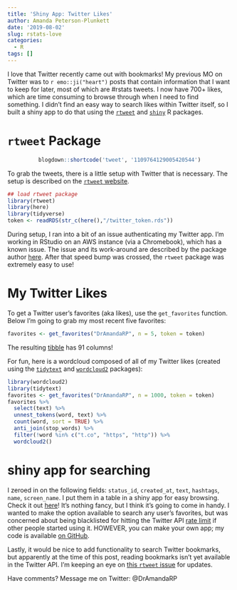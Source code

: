 ```yaml
---
title: 'Shiny App: Twitter Likes'
author: Amanda Peterson-Plunkett
date: '2019-08-02'
slug: rstats-love
categories:
  - R
tags: []
---
```





I love that Twitter recently came out with bookmarks! My previous MO on Twitter was to `r emo::ji("heart")` posts that contain information that I want to keep for later, most of which are #rstats tweets. I now have 700+ likes, which are time consuming to browse through when I need to find something. I didn't find an easy way to search likes within Twitter itself, so I built a shiny app to do that using the [`rtweet`](https://rtweet.info/index.html) and [`shiny`](https://shiny.rstudio.com/) R packages. 


# `rtweet` Package

<center>
```r
blogdown::shortcode('tweet', '1109764129005420544')
```
</center>


To grab the tweets, there is a little setup with Twitter that is necessary. The setup is described on the [`rtweet` website](https://rtweet.info/index.html).

```r
## load rtweet package
library(rtweet)
library(here)
library(tidyverse)
token <- readRDS(str_c(here(),"/twitter_token.rds"))
```

During setup, I ran into a bit of an issue authenticating my Twitter app. I'm working in RStudio on an AWS instance (via a Chromebook), which has a known issue. The issue and its work-around are described by the package author [here](https://github.com/mkearney/rtweet/issues/156). After that speed bump was crossed, the `rtweet` package was extremely easy to use!

# My Twitter Likes

To get a Twitter user's favorites (aka likes), use the `get_favorites` function. Below I'm going to grab  my most recent five favorites:

```r
favorites <- get_favorites("DrAmandaRP", n = 5, token = token)
```

The resulting [tibble](https://tibble.tidyverse.org/) has 91 columns! 


For fun, here is a wordcloud composed of all of my Twitter likes (created using the [`tidytext`](https://cran.r-project.org/web/packages/tidytext/index.html) and [`wordcloud2`](https://cran.r-project.org/web/packages/wordcloud2/index.html) packages):

```r
library(wordcloud2)
library(tidytext)
favorites <- get_favorites("DrAmandaRP", n = 1000, token = token)
favorites %>% 
  select(text) %>%
  unnest_tokens(word, text) %>%
  count(word, sort = TRUE) %>%
  anti_join(stop_words) %>%
  filter(!word %in% c("t.co", "https", "http")) %>%
  wordcloud2()

```


# shiny app for searching 

I zeroed in on the following fields: `status_id`, `created_at`, `text`, `hashtags`, `name`, `screen_name`. I put them in a table in a shiny app for easy browsing. Check it out [here](https://amandarp.shinyapps.io/TwitterLikes/)! It's nothing fancy, but I think it's going to come in handy. I wanted to make the option available to search any user's favorites, but was concerned about being blacklisted for hitting the Twitter API [rate limit](https://developer.twitter.com/en/docs/basics/rate-limits.html) if other people started using it. HOWEVER, you can make your own app; my code is available  [on GitHub](https://github.com/AmandaRP/TwitterBrowser/blob/master/TwitterBrowser/app.R).

Lastly, it would be nice to add functionality to search Twitter bookmarks, but apparently at the time of this post, reading bookmarks isn't yet available in the Twitter API. I'm keeping an eye on [this `rtweet` issue](https://github.com/mkearney/rtweet/issues/344) for updates. 

Have comments? Message me on Twitter: @DrAmandaRP
